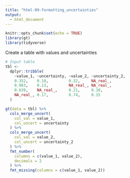 ```yaml
---
title: "html-09-formatting_uncertainties"
output:
  - html_document
---
```


```r
knitr::opts_chunk$set(echo = TRUE)
library(gt)
library(tidyverse)
```

Create a table with values and uncertainties

```r
# Input table
tbl <-
  dplyr::tribble(
    ~value_1, ~uncertainty, ~value_2, ~uncertainty_2,
    0.352,    0.10,         0.32,     NA_real_,
    0.983,    0.13,         NA_real_, NA_real_,
    0.639,    NA_real_,     0.21,     0.10,
    NA_real_, 0.17,         0.74,     0.15
  )
```

```r
gt(data = tbl) %>%
  cols_merge_uncert(
    col_val = value_1,
    col_uncert = uncertainty
  ) %>%
  cols_merge_uncert(
    col_val = value_2,
    col_uncert = uncertainty_2
  ) %>%
  fmt_number(
    columns = c(value_1, value_2),
    decimals = 2
  ) %>%
  fmt_missing(columns = c(value_1, value_2))
```
